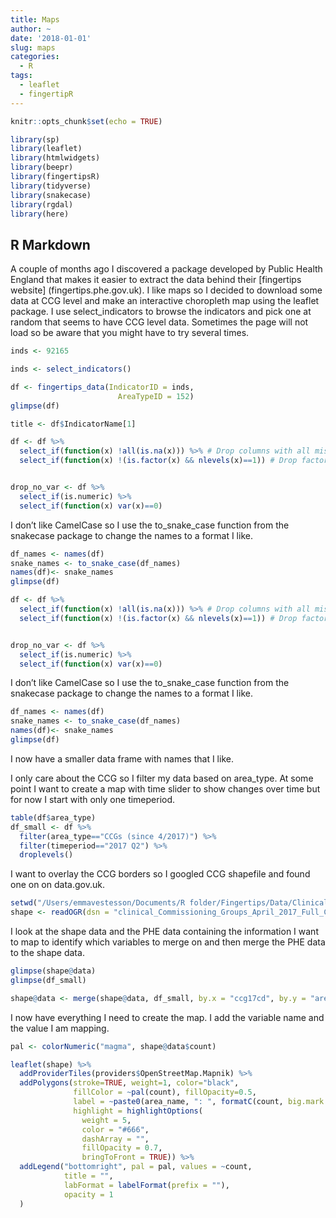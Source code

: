 ```yaml
---
title: Maps
author: ~
date: '2018-01-01'
slug: maps
categories:
  - R
tags:
  - leaflet
  - fingertipR
---
```



```r
knitr::opts_chunk$set(echo = TRUE)

library(sp)
library(leaflet)
library(htmlwidgets)
library(beepr)
library(fingertipsR)
library(tidyverse)
library(snakecase)
library(rgdal)
library(here)
```

## R Markdown

A couple of months ago I discovered a package developed by Public Health England that makes it easier to extract the data behind their [fingertips website] (fingertips.phe.gov.uk). I like maps so I decided to download some data at CCG level and make an interactive choropleth map using the leaflet package. I use select_indicators to browse the indicators and pick one at random that seems to have CCG level data. Sometimes the page will not load so be aware that you might have to try several times. 

```r
inds <- 92165 
```


```r

inds <- select_indicators()

```

```r
df <- fingertips_data(IndicatorID = inds,
                        AreaTypeID = 152)
glimpse(df)

title <- df$IndicatorName[1]

```

```r

df <- df %>% 
  select_if(function(x) !all(is.na(x))) %>% # Drop columns with all missing values
  select_if(function(x) !(is.factor(x) && nlevels(x)==1)) # Drop factors with only one level


drop_no_var <- df %>% 
  select_if(is.numeric) %>% 
  select_if(function(x) var(x)==0) 

```

I don't like CamelCase so I use the to_snake_case function from the snakecase package to change the names to a format I like. 

```r

df_names <- names(df)
snake_names <- to_snake_case(df_names)
names(df)<- snake_names
glimpse(df)
```
```r

df <- df %>% 
  select_if(function(x) !all(is.na(x))) %>% # Drop columns with all missing values
  select_if(function(x) !(is.factor(x) && nlevels(x)==1)) # Drop factors with only one level


drop_no_var <- df %>% 
  select_if(is.numeric) %>% 
  select_if(function(x) var(x)==0) 

```

I don't like CamelCase so I use the to_snake_case function from the snakecase package to change the names to a format I like. 

```r

df_names <- names(df)
snake_names <- to_snake_case(df_names)
names(df)<- snake_names
glimpse(df)
```

I now have a smaller data frame with names that I like.

I only care about the CCG so I filter my data based on area_type. At some point I want to create a map with time slider to show changes over time but for now I start with only one timeperiod.
```r
table(df$area_type)
df_small <- df %>% 
  filter(area_type=="CCGs (since 4/2017)") %>% 
  filter(timeperiod=="2017 Q2") %>% 
  droplevels()
```



I want to overlay the CCG borders so I googled CCG shapefile and found one on on data.gov.uk. 

```r

setwd("/Users/emmavestesson/Documents/R folder/Fingertips/Data/Clinical_Commissioning_Groups_April_2017_Full_Clipped_Boundaries_in_England_V4")
shape <- readOGR(dsn = "clinical_Commissioning_Groups_April_2017_Full_Clipped_Boundaries_in_England_V4.shp")

```
I look at the shape data and the PHE data containing the information I want to map to identify which variables to merge on and then merge the PHE data to the shape data.

```r
glimpse(shape@data)
glimpse(df_small)

shape@data <- merge(shape@data, df_small, by.x = "ccg17cd", by.y = "area_code")

```

I now have everything I need to create the map. I add the variable name and the value I am mapping. 

```r

pal <- colorNumeric("magma", shape@data$count)

leaflet(shape) %>% 
  addProviderTiles(providers$OpenStreetMap.Mapnik) %>%
  addPolygons(stroke=TRUE, weight=1, color="black", 
              fillColor = ~pal(count), fillOpacity=0.5,  
              label = ~paste0(area_name, ": ", formatC(count, big.mark = ",")),
              highlight = highlightOptions(
                weight = 5,
                color = "#666",
                dashArray = "",
                fillOpacity = 0.7,
                bringToFront = TRUE)) %>%
  addLegend("bottomright", pal = pal, values = ~count,
            title = "",
            labFormat = labelFormat(prefix = ""),
            opacity = 1
  )


```